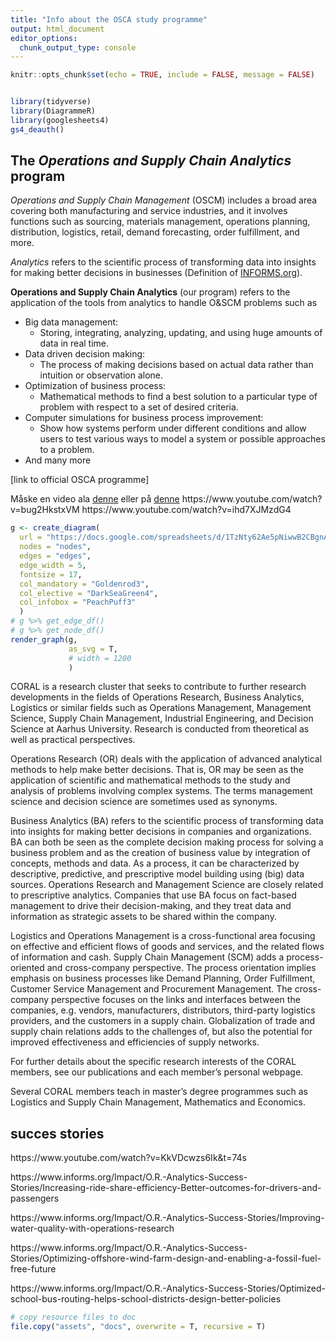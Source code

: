 ```yaml
---
title: "Info about the OSCA study programme"
output: html_document
editor_options: 
  chunk_output_type: console
---
```


```r
knitr::opts_chunk$set(echo = TRUE, include = FALSE, message = FALSE)
```

```r
```

```r
library(tidyverse)
library(DiagrammeR)
library(googlesheets4)
gs4_deauth()
```

## The *Operations and Supply Chain Analytics* program {#OSCA}

*Operations and Supply Chain Management* (OSCM) includes a broad area covering both manufacturing and service industries, and it involves functions such as sourcing, materials management, operations planning, distribution, logistics, retail, demand forecasting, order fulfillment, and more.


*Analytics* refers to the scientific process of transforming data into insights for making better decisions in businesses (Definition of [INFORMS.org](https://www.informs.org/About-INFORMS/News-Room/O.R.-and-Analytics-in-the-News/Best-definition-of-analytics)). 

**Operations and Supply Chain Analytics** (our program) refers to the application of the tools from analytics to handle O&SCM problems such as

* Big data management:
    * Storing, integrating, analyzing, updating, and using huge amounts of data in real time.
* Data driven decision making:
    * The process of making decisions based on actual data rather than intuition or observation alone.
* Optimization of business process:
    * Mathematical methods to find a best solution to a particular type of problem with respect to a set of desired criteria. 
* Computer simulations for business process improvement:
    * Show how systems perform under different conditions and allow users to test various ways to model a system or possible approaches to a problem.
* And many more

[link to official OSCA programme]

Måske en video ala [denne](https://www.dtu.dk/english/education/msc/programmes/business-analytics) 
eller på [denne](https://kandidat.au.dk/retailmanagement/)
https://www.youtube.com/watch?v=bug2HkstxVM
https://www.youtube.com/watch?v=ihd7XJMzdG4

```r
g <- create_diagram(
  url = "https://docs.google.com/spreadsheets/d/1TzNty62Ae5pNiwwB2CBgnAgeFyuODGK1gxc794GPoSg/edit?usp=sharing",
  nodes = "nodes",
  edges = "edges",
  edge_width = 5,
  fontsize = 17,
  col_mandatory = "Goldenrod3",
  col_elective = "DarkSeaGreen4",
  col_infobox = "PeachPuff3"
  )
# g %>% get_edge_df()
# g %>% get_node_df()
render_graph(g, 
             as_svg = T, 
             # width = 1200
             )
```


CORAL is a research cluster that seeks to contribute to further research developments in the fields of Operations Research, Business Analytics, Logistics or similar fields such as Operations Management, Management Science, Supply Chain Management, Industrial Engineering, and Decision Science at Aarhus University. Research is conducted from theoretical as well as practical perspectives.

Operations Research (OR) deals with the application of advanced analytical methods to help make better decisions. That is, OR may be seen as the application of scientific and mathematical methods to the study and analysis of problems involving complex systems. The terms management science and decision science are sometimes used as synonyms.

Business Analytics (BA) refers to the scientific process of transforming data into insights for making better decisions in companies and organizations. BA can both be seen as the complete decision making process for solving a business problem and as the creation of business value by integration of concepts, methods and data. As a process, it can be characterized by descriptive, predictive, and prescriptive model building using (big) data sources. Operations Research and Management Science are closely related to prescriptive analytics. Companies that use BA focus on fact-based management to drive their decision-making, and they treat data and information as strategic assets to be shared within the company.

Logistics and Operations Management is a cross-functional area focusing on effective and efficient flows of goods and services, and the related flows of information and cash. Supply Chain Management (SCM) adds a process-oriented and cross-company perspective. The process orientation implies emphasis on business processes like Demand Planning, Order Fulfillment, Customer Service Management and Procurement Management. The cross-company perspective focuses on the links and interfaces between the companies, e.g. vendors, manufacturers, distributors, third-party logistics providers, and the customers in a supply chain. Globalization of trade and supply chain relations adds to the challenges of, but also the potential for improved effectiveness and efficiencies of supply networks.

For further details about the specific research interests of the CORAL members, see our publications and each member’s personal webpage.

Several CORAL members teach in master's degree programmes such as Logistics and Supply Chain Management, Mathematics and Economics.


## succes stories

https://www.youtube.com/watch?v=KkVDcwzs6Ik&t=74s 

https://www.informs.org/Impact/O.R.-Analytics-Success-Stories/Increasing-ride-share-efficiency-Better-outcomes-for-drivers-and-passengers

https://www.informs.org/Impact/O.R.-Analytics-Success-Stories/Improving-water-quality-with-operations-research

https://www.informs.org/Impact/O.R.-Analytics-Success-Stories/Optimizing-offshore-wind-farm-design-and-enabling-a-fossil-fuel-free-future 

https://www.informs.org/Impact/O.R.-Analytics-Success-Stories/Optimized-school-bus-routing-helps-school-districts-design-better-policies


```r
# copy resource files to doc
file.copy("assets", "docs", overwrite = T, recursive = T)
```